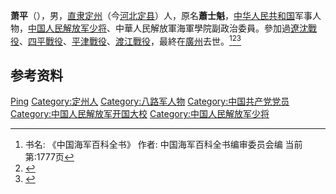 {{Otheruses|other=名为肖平的其他人物|袁小平 (电影家)}}
'''萧平'''（{{bd|1914年|2月|1988年|}}），男，[[直隶|直隶]][[定州|定州]]（今[[河北|河北]][[定县|定县]]）人，原名'''蕭士魁'''，[[中华人民共和国|中华人民共和国]]军事人物，[[中国人民解放军少将|中国人民解放军少将]]、中華人民解放軍海軍學院副政治委員。參加過[[遼沈戰役|遼沈戰役]]、[[四平戰役|四平戰役]]、[[平津戰役|平津戰役]]、[[渡江戰役|渡江戰役]]，最終在[[廣州|廣州]]去世。<ref> 书名: 《中国海军百科全书》 作者: 中国海军百科全书编审委员会编 当前第:1777页</ref><ref>{{Cite book|title=中国抗日战争人物大词典|author=刘景泉主编; 沈久泉, 王凯捷, 李卓副主编|publisher=天津大学出版社|year=1999|isbn=|location=|pages=}}</ref><ref>{{Cite book|title=中华军事人物大辞典|author=吴如蒿著; 陈策才, 张光彩, 赵功德等副主编|publisher=新华出版社|year=1989|isbn=|location=北京|pages=}}</ref>

== 参考资料 ==
{{reflist}}

{{Authority control}}

{{DEFAULTSORT:Xiao萧}}
[[Category:萧姓|Ping]]
[[Category:定州人|Category:定州人]]
[[Category:八路军人物|Category:八路军人物]]
[[Category:中国共产党党员|Category:中国共产党党员]]
[[Category:中国人民解放军开国大校|Category:中国人民解放军开国大校]]
[[Category:中国人民解放军少将|Category:中国人民解放军少将]]


{{中国人物小作品}}